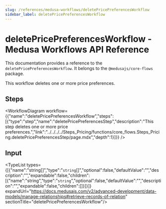 ```yaml
---
slug: /references/medusa-workflows/deletePricePreferencesWorkflow
sidebar_label: deletePricePreferencesWorkflow
---
```



# deletePricePreferencesWorkflow - Medusa Workflows API Reference

This documentation provides a reference to the `deletePricePreferencesWorkflow`. It belongs to the `@medusajs/core-flows` package.

This workflow deletes one or more price preferences.

## Steps

<WorkflowDiagram workflow={{"name":"deletePricePreferencesWorkflow","steps":[{"type":"step","name":"deletePricePreferencesStep","description":"This step deletes one or more price preferences.","link":"../../../../Steps_Pricing/functions/core_flows.Steps_Pricing.deletePricePreferencesStep/page.mdx","depth":1}]}} />

## Input

<TypeList types={[{"name":"string[]","type":"`string`[]","optional":false,"defaultValue":"","description":"","expandable":false,"children":[{"name":"string","type":"`string`","optional":false,"defaultValue":"","description":"","expandable":false,"children":[]}]}]} expandUrl="https://docs.medusajs.com/v2/advanced-development/data-models/manage-relationships#retrieve-records-of-relation" sectionTitle="deletePricePreferencesWorkflow"/>
